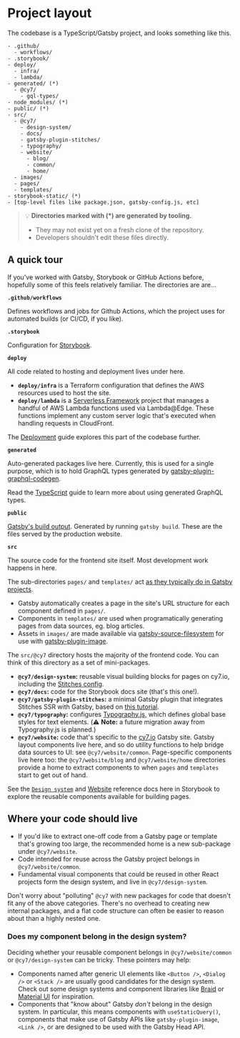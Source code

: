 
<Meta title="Guides / Project layout" />

# Project layout

The codebase is a TypeScript/Gatsby project, and looks something like this.

```
- .github/
  - workflows/
- .storybook/
- deploy/
  - infra/
  - lambda/
- generated/ (*)
  - @cy7/
    - gql-types/
- node_modules/ (*)
- public/ (*)
- src/
  - @cy7/
    - design-system/
    - docs/
    - gatsby-plugin-stitches/
    - typography/
    - website/
      - blog/
      - common/
      - home/
  - images/
  - pages/
  - templates/
- storybook-static/ (*)
- [top-level files like package.json, gatsby-config.js, etc]
```

> 💡 **Directories marked with (*) are generated by tooling.**
> - They may not exist yet on a fresh clone of the repository.
> - Developers shouldn't edit these files directly.

## A quick tour

If you've worked with Gatsby, Storybook or GitHub Actions before, hopefully some of this feels relatively familiar. The directories are are...

**`.github/workflows`**

Defines workflows and jobs for Github Actions, which the project uses for automated builds (or CI/CD, if you like).

**`.storybook`**

Configuration for [Storybook](https://storybook.js.org/docs/react/configure/overview).

**`deploy`**

All code related to hosting and deployment lives under here.

- **`deploy/infra`** is a Terraform configuration that defines the AWS resources used to host the site.
- **`deploy/lambda`** is a [Serverless Framework](http://serverless.com) project that manages a handful of AWS Lambda functions used via Lambda@Edge. These functions implement any custom server logic that's executed when handling requests in CloudFront.

The [Deployment](/docs/guides-deployment--page) guide explores this part of the codebase further.

**`generated`**

Auto-generated packages live here. Currently, this is used for a single purpose, which is to hold GraphQL types generated by [gatsby-plugin-graphql-codegen](https://github.com/d4rekanguok/gatsby-typescript/tree/master/packages/gatsby-plugin-graphql-codegen).

Read the [TypeScript](/docs/guides-typescript--page) guide to learn more about using generated GraphQL types.

**`public`**

[Gatsby's build output](https://www.gatsbyjs.com/docs/conceptual/overview-of-the-gatsby-build-process/). Generated by running `gatsby build`. These are the files served by the production website.

**`src`**

The source code for the frontend site itself. Most development work happens in here.

The sub-directories `pages/` and `templates/` act [as they typically do in Gatsby projects](https://www.gatsbyjs.com/docs/reference/gatsby-project-structure/).

- Gatsby automatically creates a page in the site's URL structure for each component defined in `pages/`.
- Components in `templates/` are used when programatically generating pages from data sources, eg. blog articles.
- Assets in `images/` are made available via [gatsby-source-filesystem](https://www.gatsbyjs.com/docs/how-to/sourcing-data/sourcing-from-the-filesystem/) for use with [gatsby-plugin-image](https://www.gatsbyjs.com/plugins/gatsby-plugin-image).

The `src/@cy7` directory hosts the majority of the frontend code. You can think of this directory as a set of mini-packages.

- **`@cy7/design-system`:** reusable visual building blocks for pages on cy7.io, including the [Stitches config](https://stitches.dev/docs/installation#configure-stitches).
- **`@cy7/docs`:** code for the Storybook docs site (that's this one!).
- **`@cy7/gatsby-plugin-stitches`:** a minimal Gatsby plugin that integrates Stitches SSR with Gatsby, based on [this tutorial](https://stitches.dev/blog/using-gatsby-with-stitches).
- **`@cy7/typography`:** configures [Typography.js](https://github.com/KyleAMathews/typography.js), which defines global base styles for text elements. (⚠️ **Note:** a future migration away from Typography.js is planned.)
- **`@cy7/website`:** code that's specific to the [cy7.io](http://cy7.io) Gatsby site. Gatsby layout components live here, and so do utility functions to help bridge data sources to UI: see `@cy7/website/common`. Page-specific components live here too: the `@cy7/website/blog` and `@cy7/website/home` directories provide a home to extract components to when `pages` and `templates` start to get out of hand.

See the [`Design system`](/docs/design-system-getting-started--no-margins-by-default) and [Website](/docs/website-overview--page) reference docs here in Storybook to explore the reusable components available for building pages.

## Where your code should live

- If you'd like to extract one-off code from a Gatsby page or template that's growing too large, the recommended home is a new sub-package under `@cy7/website`.
- Code intended for reuse across the Gatsby project belongs in `@cy7/website/common`.
- Fundamental visual components that could be reused in other React projects form the design system, and live in `@cy7/design-system`.

Don't worry about "polluting" `@cy7` with new packages for code that doesn't fit any of the above categories. There's no overhead to creating new internal packages, and a flat code structure can often be easier to reason about than a highly nested one.

### Does my component belong in the design system?

Deciding whether your reusable component belongs in `@cy7/website/common` or `@cy7/design-system` can be tricky. These pointers may help:

- Components named after generic UI elements like `<Button />`, `<Dialog />` or `<Stack />` are usually good candidates for the design system. Check out some design systems and component libraries like [Braid](https://seek-oss.github.io/braid-design-system/) or [Material UI](https://material-ui.com/) for inspiration.
- Components that "know about" Gatsby _don't_ belong in the design system. In particular, this means components with `useStaticQuery()`, components that make use of Gatsby APIs like `gatsby-plugin-image`, `<Link />`, or are designed to be used with the Gatsby Head API.
